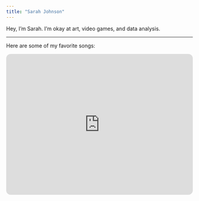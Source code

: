 ```yaml
---
title: "Sarah Johnson"
---
```


Hey, I'm Sarah. I'm okay at art, video games, and data analysis.

---

Here are some of my favorite songs:

::: {style="width:100%;height:0px;position:relative"}
<iframe style="border-radius:12px" src="https://open.spotify.com/embed/playlist/2m9yQdlbkVmfCSiSJ5vaDb?utm_source=generator&amp;theme=0" width="100%" height="380" frameBorder="0" allowfullscreen allow="autoplay; clipboard-write; encrypted-media; fullscreen; picture-in-picture">

</iframe>
:::
